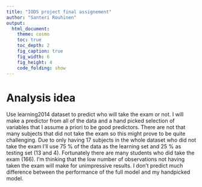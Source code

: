 ```yaml
---
title: "IODS project final assignement"
author: "Santeri Rouhinen"
output:
  html_document:
    theme: cosmo
    toc: true
    toc_depth: 2
    fig_caption: true
    fig_width: 6
    fig_height: 4
    code_folding: show
---
```


# Analysis idea

Use learning2014 dataset to predict who will take the exam or not. I will make a predictor from all of the data and a hand picked selection of variables that I assume a priori to be good predictors. There are not that many subjects that did not take the exam so this might prove to be quite challenging. Due to only having 17 subjects in the whole dataset who did not take the exam I'll use 75 % of the data as the learning set and 25 % as testing set (13 and 4). Fortunately there are many students who did take the exam (166). I'm thinking that the low number of observations not having taken the exam will make for unimpressive results. I don't predict much difference between the performance of the full model and my handpicked model.

